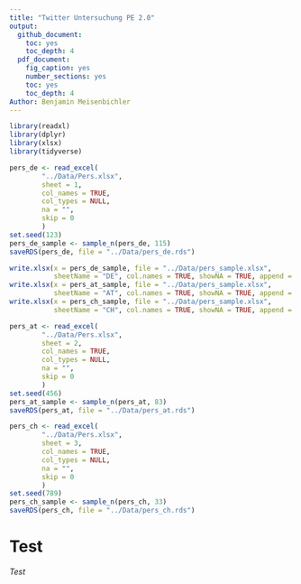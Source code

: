```yaml
---
title: "Twitter Untersuchung PE 2.0"
output:
  github_document:
    toc: yes
    toc_depth: 4
  pdf_document:
    fig_caption: yes
    number_sections: yes
    toc: yes
    toc_depth: 4
Author: Benjamin Meisenbichler
---
```




```r
library(readxl)
library(dplyr)
library(xlsx)
library(tidyverse)
```

```r
pers_de <- read_excel(
        "../Data/Pers.xlsx",
        sheet = 1,
        col_names = TRUE,
        col_types = NULL,
        na = "",
        skip = 0
        )
set.seed(123)
pers_de_sample <- sample_n(pers_de, 115)
saveRDS(pers_de, file = "../Data/pers_de.rds")

```
```r
write.xlsx(x = pers_de_sample, file = "../Data/pers_sample.xlsx",
           sheetName = "DE", col.names = TRUE, showNA = TRUE, append = TRUE)
write.xlsx(x = pers_at_sample, file = "../Data/pers_sample.xlsx",
           sheetName = "AT", col.names = TRUE, showNA = TRUE, append = TRUE)
write.xlsx(x = pers_ch_sample, file = "../Data/pers_sample.xlsx",
           sheetName = "CH", col.names = TRUE, showNA = TRUE, append = TRUE)
```


```r
pers_at <- read_excel(
        "../Data/Pers.xlsx",
        sheet = 2,
        col_names = TRUE,
        col_types = NULL,
        na = "",
        skip = 0
        )
set.seed(456)
pers_at_sample <- sample_n(pers_at, 83)
saveRDS(pers_at, file = "../Data/pers_at.rds")

```

```r
pers_ch <- read_excel(
        "../Data/Pers.xlsx",
        sheet = 3,
        col_names = TRUE,
        col_types = NULL,
        na = "",
        skip = 0
        )
set.seed(789)
pers_ch_sample <- sample_n(pers_ch, 33)
saveRDS(pers_ch, file = "../Data/pers_ch.rds")

```

# Test

*Test*
